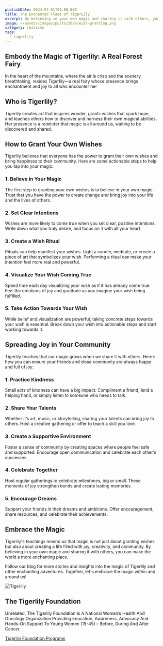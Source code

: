 ```yaml
---
publishDate: 2024-07-01T01:00:00Z
title: The Enchanted Fleet of TigerLily
excerpt: By believing in your own magic and sharing it with others, you can make the world a more enchanting place
image: ~/assets/images/posts/2024/wish-granting.png
category: realismo
tags:
  - tigerlily
---
```


## Embody the Magic of Tigerlily: A Real Forest Fairy

In the heart of the mountains, where the air is crisp and the scenery breathtaking, resides Tigerlily—a real fairy whose presence brings enchantment and joy to all who encounter her

## Who is Tigerlily?

Tigerlily creates art that inspires wonder, grants wishes that spark hope, and teaches others how to discover and harness their own magical abilities. Her presence is a reminder that magic is all around us, waiting to be discovered and shared.

## How to Grant Your Own Wishes

Tigerlily believes that everyone has the power to grant their own wishes and bring happiness to their community. Here are some actionable steps to help you tap into your magic:

### 1. **Believe in Your Magic**

The first step to granting your own wishes is to believe in your own magic. Trust that you have the power to create change and bring joy into your life and the lives of others.

### 2. **Set Clear Intentions**

Wishes are more likely to come true when you set clear, positive intentions. Write down what you truly desire, and focus on it with all your heart.

### 3. **Create a Wish Ritual**

Rituals can help manifest your wishes. Light a candle, meditate, or create a piece of art that symbolizes your wish. Performing a ritual can make your intention feel more real and powerful.

### 4. **Visualize Your Wish Coming True**

Spend time each day visualizing your wish as if it has already come true. Feel the emotions of joy and gratitude as you imagine your wish being fulfilled.

### 5. **Take Action Towards Your Wish**

While belief and visualization are powerful, taking concrete steps towards your wish is essential. Break down your wish into actionable steps and start working towards it.

## Spreading Joy in Your Community

Tigerlily teaches that our magic grows when we share it with others. Here’s how you can ensure your friends and close community are always happy and full of joy:

### 1. **Practice Kindness**

Small acts of kindness can have a big impact. Compliment a friend, lend a helping hand, or simply listen to someone who needs to talk.

### 2. **Share Your Talents**

Whether it’s art, music, or storytelling, sharing your talents can bring joy to others. Host a creative gathering or offer to teach a skill you love.

### 3. **Create a Supportive Environment**

Foster a sense of community by creating spaces where people feel safe and supported. Encourage open communication and celebrate each other’s successes.

### 4. **Celebrate Together**

Host regular gatherings to celebrate milestones, big or small. These moments of joy strengthen bonds and create lasting memories.

### 5. **Encourage Dreams**

Support your friends in their dreams and ambitions. Offer encouragement, share resources, and celebrate their achievements.

## Embrace the Magic

Tigerlily's teachings remind us that magic is not just about granting wishes but also about creating a life filled with joy, creativity, and community. By believing in your own magic and sharing it with others, you can make the world a more enchanting place.

Follow our blog for more stories and insights into the magic of Tigerlily and other enchanting adventures. Together, let's embrace the magic within and around us!

![Tigerlily](~/assets/images/posts/2024/tiger-lily-squared.png)

## The Tigerlily Foundation

Unrelated, The Tigerlily Foundation Is A National Women’s Health And Oncology Organization Providing Education, Awareness, Advocacy And Hands-On Support To Young Women (15-45) – Before, During And After Cancer.

[Tigerlily Foundation Programs](https://tigerlilyfoundation.org/programs/)
